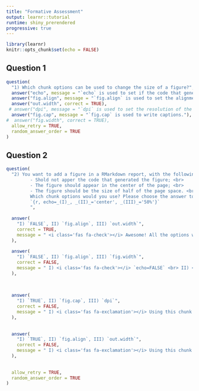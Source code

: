 ```yaml
---
title: "Formative Assessment"
output: learnr::tutorial
runtime: shiny_prerendered
progressive: true
---
```


```r
library(learnr)
knitr::opts_chunk$set(echo = FALSE)
```

## Question 1
```r
question(
  "1) Which chunk options can be used to change the size of a figure?",
  answer("echo", message = "`echo` is used to set if the code that generates the figure should appear in the output."),
  answer("fig.align", message = "`fig.align` is used to set the alignment of the figure."),
  answer("out.width", correct = TRUE),
 # answer("dpi", message = "`dpi` is used to set the resolution of the figure."),
  answer("fig.cap", message = "`fig.cap` is used to write captions."),
#  answer("fig.width", correct = TRUE),
  allow_retry = TRUE,
  random_answer_order = TRUE
)
```

## Question 2
```r
question(
  "2) You want to add a figure in a RMarkdown report, with the following properties: <Br>
         - Shold not apper the code that generated the figure; <br>
         - The figure should appear in the center of the page; <br>
         - The figure should be the size of half of the page space. <br>
         Which chunk options would you use? Please choose the answer to fill the gaps: <br>
         `{r, echo=_(I)_, _(II)_='center', _(III)_='50%'}`
         ",
  
  answer(
    "I) `FALSE`, II) `fig.align`, III) `out.width`",
    correct = TRUE,
    message = " <i class='fas fa-check'></i> Awesome! All the options were right!"
  ),
  
  answer(
    "I) `FALSE`, II) `fig.align`, III) `fig.width`",
    correct = FALSE,
    message = " I) <i class='fas fa-check'></i> `echo=FALSE` <br> II) <i class='fas fa-check'></i> ` fig.align='center'` <br> III) <i class='fas fa-exclamation'></i> To set the size of a figure relative to the size of the page, `out.width` can be used. `fig.width` can be used to set the size in inches."
  ),
  
  
  
  answer(
    "I) `TRUE`, II) `fig.cap`, III) `dpi`",
    correct = FALSE,
    message = " I) <i class='fas fa-exclamation'></i> Using this chunk options, the code that generates the figure will show in your report. If `echo=FALSE` is used, the code won't show. <br> II) <i class='fas fa-exclamation'></i> `fig.cap` is used to set a caption for the figure. To set the alignment of the figure, `fig.align` can be used.<BR> III) <i class='fas fa-exclamation'></i> `dpi` is used to set the resolution of the image. To set the size of a figure relative to the size of the page, `out.width` can be used. <BR>"
  ),
  
  
  answer(
    "I) `TRUE`, II) `fig.align`, III) `out.width`",
    correct = FALSE,
    message = " I) <i class='fas fa-exclamation'></i> Using this chunk options, the code that generates the figure will show in your report. If `echo=FALSE` is used, the code won't show. <br> II) <i class='fas fa-check'></i> ` fig.align='center'` <br> III) <i class='fas fa-check'></i> `out.width='50%'` "
  ),
  
  
  allow_retry = TRUE,
  random_answer_order = TRUE
)
```

<!-- inicio font awesome -->
<script src="https://kit.fontawesome.com/1f72d6921a.js" crossorigin="anonymous"></script>
<!-- final font awesome -->
